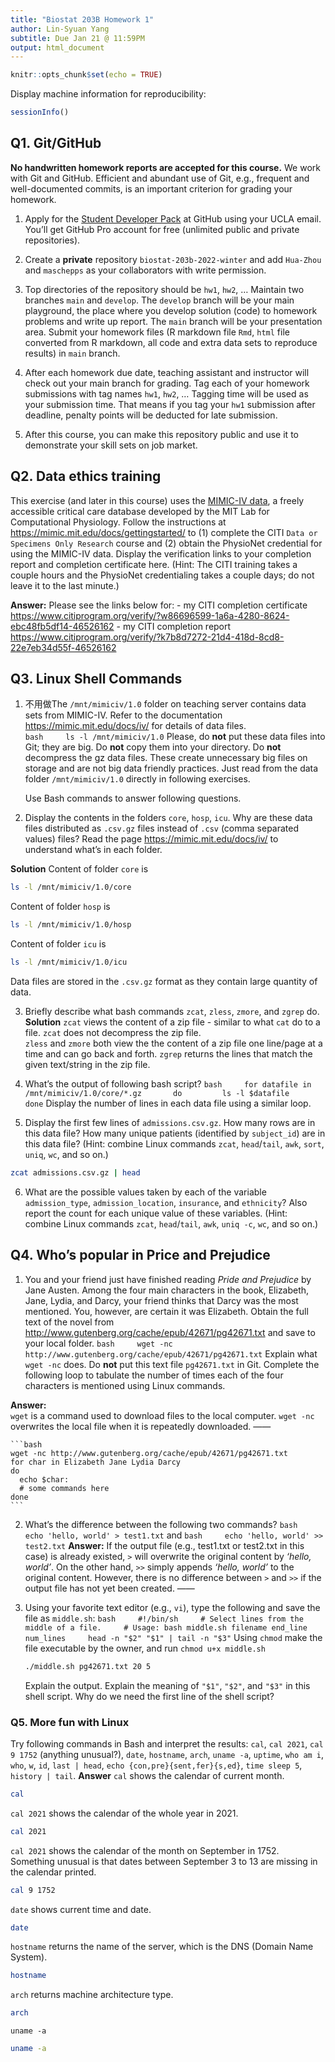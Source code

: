 ```yaml
---
title: "Biostat 203B Homework 1"
author: Lin-Syuan Yang
subtitle: Due Jan 21 @ 11:59PM
output: html_document
---
```


```r
knitr::opts_chunk$set(echo = TRUE)
```

Display machine information for reproducibility:
```r
sessionInfo()
```

## Q1. Git/GitHub

**No handwritten homework reports are accepted for this course.** We work with Git and GitHub. Efficient and abundant use of Git, e.g., frequent and well-documented commits, is an important criterion for grading your homework.

1. Apply for the [Student Developer Pack](https://education.github.com/pack) at GitHub using your UCLA email. You'll get GitHub Pro account for free (unlimited public and private repositories).

2. Create a **private** repository `biostat-203b-2022-winter` and add `Hua-Zhou` and `maschepps` as your collaborators with write permission.

3. Top directories of the repository should be `hw1`, `hw2`, ... Maintain two branches `main` and `develop`. The `develop` branch will be your main playground, the place where you develop solution (code) to homework problems and write up report. The `main` branch will be your presentation area. Submit your homework files (R markdown file `Rmd`, `html` file converted from R markdown, all code and extra data sets to reproduce results) in `main` branch.

4. After each homework due date, teaching assistant and instructor will check out your main branch for grading. Tag each of your homework submissions with tag names `hw1`, `hw2`, ... Tagging time will be used as your submission time. That means if you tag your `hw1` submission after deadline, penalty points will be deducted for late submission.

5. After this course, you can make this repository public and use it to demonstrate your skill sets on job market.

## Q2. Data ethics training

This exercise (and later in this course) uses the [MIMIC-IV data](https://mimic-iv.mit.edu), a freely accessible critical care database developed by the MIT Lab for Computational Physiology. Follow the instructions at <https://mimic.mit.edu/docs/gettingstarted/> to (1) complete the CITI `Data or Specimens Only Research` course and (2) obtain the PhysioNet credential for using the MIMIC-IV data. Display the verification links to your completion report and completion certificate here. (Hint: The CITI training takes a couple hours and the PhysioNet credentialing takes a couple days; do not leave it to the last minute.)

**Answer:**
Please see the links below for:
- my CITI completion certificate <https://www.citiprogram.org/verify/?w86696599-1a6a-4280-8624-ebc48fb5df14-46526162>
- my CITI completion report <https://www.citiprogram.org/verify/?k7b8d7272-21d4-418d-8cd8-22e7eb34d55f-46526162>

## Q3. Linux Shell Commands

1. 不用做The `/mnt/mimiciv/1.0` folder on teaching server contains data sets from MIMIC-IV. Refer to the documentation <https://mimic.mit.edu/docs/iv/> for details of data files.  
    ```bash
    ls -l /mnt/mimiciv/1.0
    ```
Please, do **not** put these data files into Git; they are big. Do **not** copy them into your directory. Do **not** decompress the gz data files. These create unnecessary big files on storage and are not big data friendly practices. Just read from the data folder `/mnt/mimiciv/1.0` directly in following exercises. 

    Use Bash commands to answer following questions.

2. Display the contents in the folders `core`, `hosp`, `icu`. Why are these data files distributed as `.csv.gz` files instead of `.csv` (comma separated values) files? Read the page <https://mimic.mit.edu/docs/iv/> to understand what's in each folder.

**Solution** 
Content of folder `core` is
```bash
ls -l /mnt/mimiciv/1.0/core
```
Content of folder `hosp` is
```bash
ls -l /mnt/mimiciv/1.0/hosp
```
Content of folder `icu` is
```bash
ls -l /mnt/mimiciv/1.0/icu
```
Data files are stored in the `.csv.gz` format as they contain large quantity of data.

3. Briefly describe what bash commands `zcat`, `zless`, `zmore`, and `zgrep` do.
**Solution**
`zcat` views the content of a zip file - similar to what `cat` do to a file. `zcat` does not decompress the zip file.  
`zless` and `zmore` both view the the content of a zip file one line/page at a time and can go back and forth.
`zgrep` returns the lines that match the given text/string in the zip file.

4. What's the output of following bash script?
    ```bash
    for datafile in /mnt/mimiciv/1.0/core/*.gz
      do
        ls -l $datafile
      done
    ```
Display the number of lines in each data file using a similar loop.

5. Display the first few lines of `admissions.csv.gz`. How many rows are in this data file? How many unique patients (identified by `subject_id`) are in this data file? (Hint: combine Linux commands `zcat`, `head`/`tail`, `awk`, `sort`, `uniq`, `wc`, and so on.)
```bash
zcat admissions.csv.gz | head
```

6. What are the possible values taken by each of the variable `admission_type`, `admission_location`, `insurance`, and `ethnicity`? Also report the count for each unique value of these variables. (Hint: combine Linux commands `zcat`, `head`/`tail`, `awk`, `uniq -c`, `wc`, and so on.)

## Q4. Who's popular in Price and Prejudice

1. You and your friend just have finished reading *Pride and Prejudice* by Jane Austen. Among the four main characters in the book, Elizabeth, Jane, Lydia, and Darcy, your friend thinks that Darcy was the most mentioned. You, however, are certain it was Elizabeth. Obtain the full text of the novel from <http://www.gutenberg.org/cache/epub/42671/pg42671.txt> and save to your local folder. 
    ```bash
    wget -nc http://www.gutenberg.org/cache/epub/42671/pg42671.txt
    ```
Explain what `wget -nc` does. Do **not** put this text file `pg42671.txt` in Git. Complete the following loop to tabulate the number of times each of the four characters is mentioned using Linux commands.

**Answer: **  
`wget` is a command used to download files to the local computer. `wget -nc` overwrites the local file when it is repeatedly downloaded.
------

    ```bash
    wget -nc http://www.gutenberg.org/cache/epub/42671/pg42671.txt
    for char in Elizabeth Jane Lydia Darcy
    do
      echo $char:
      # some commands here
    done
    ```

2. What's the difference between the following two commands?
    ```bash
    echo 'hello, world' > test1.txt
    ```
    and
    ```bash
    echo 'hello, world' >> test2.txt
    ```
**Answer:**
If the output file (e.g., test1.txt or test2.txt in this case) is already existed, `>` will overwrite the original content by *'hello, world'*. On the other hand, `>>` simply appends *'hello, world'* to the original content. However, there is no difference between `>` and `>>` if the output file has not yet been created. 
------

3. Using your favorite text editor (e.g., `vi`), type the following and save the file as `middle.sh`:
    ```bash
    #!/bin/sh
    # Select lines from the middle of a file.
    # Usage: bash middle.sh filename end_line num_lines
    head -n "$2" "$1" | tail -n "$3"
    ```
Using `chmod` make the file executable by the owner, and run 
`chmod u+x middle.sh`

    ```bash
    ./middle.sh pg42671.txt 20 5
    ```
Explain the output. Explain the meaning of `"$1"`, `"$2"`, and `"$3"` in this shell script. Why do we need the first line of the shell script?


### Q5. More fun with Linux

Try following commands in Bash and interpret the results: `cal`, `cal 2021`, `cal 9 1752` (anything unusual?), `date`, `hostname`, `arch`, `uname -a`, `uptime`, `who am i`, `who`, `w`, `id`, `last | head`, `echo {con,pre}{sent,fer}{s,ed}`, `time sleep 5`, `history | tail`.
**Answer**
`cal` shows the calendar of current month.
```bash
cal 
```
`cal 2021` shows the calendar of the whole year in 2021.
```bash
cal 2021
```
`cal 2021` shows the calendar of the month on September in 1752. Something unusual is that dates between September 3 to 13 are missing in the calendar printed. 
```bash
cal 9 1752
```
`date` shows current time and date.
```bash
date
```
`hostname` returns the name of the server, which is the DNS (Domain Name System).
```bash
hostname
```
`arch` returns machine architecture type.
```bash
arch
```
`uname -a`
```bash
uname -a
```

```bash

```

```bash

```





